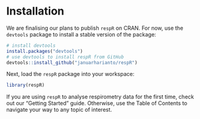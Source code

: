 # Installation

We are finalising our plans to publish `respR` on CRAN. For now, use the `devtools` package to install a stable version of the package:

```r

# install devtools
install.packages("devtools")
# use devtools to install respR from GitHub
devtools::install_github("januarharianto/respR")

```

Next, load the `respR` package into your workspace:

```r

library(respR)

```

If you are using `respR` to analyse respirometry data for the first time, check out our "Getting Started" guide. Otherwise, use the Table of Contents to navigate your way to any topic of interest.